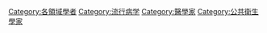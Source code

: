 {{Commonscat|Epidemiologists}}

[[Category:各領域學者|Category:各領域學者]]
[[Category:流行病学|Category:流行病学]]
[[Category:醫學家|Category:醫學家]]
[[Category:公共衛生學家|Category:公共衛生學家]]